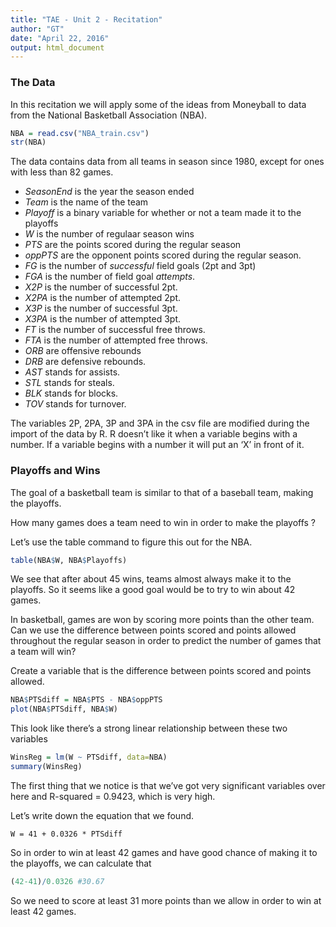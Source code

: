 ```yaml
---
title: "TAE - Unit 2 - Recitation"
author: "GT"
date: "April 22, 2016"
output: html_document
---
```


### The Data

In this recitation we will apply some of the ideas from Moneyball to data from the
National Basketball Association (NBA).

```r
NBA = read.csv("NBA_train.csv")
str(NBA)
```
The data contains data from all teams in season since 1980, except for ones with
less than 82 games.

- *SeasonEnd* is the year the season ended
- *Team* is the name of the team
- *Playoff* is a binary variable for whether or not a team made it to the playoffs
- *W* is the number of regulaar season wins
- *PTS* are the points scored during the regular season
- *oppPTS* are the opponent points scored during the regular season.
- *FG* is the number of _successful_ field goals (2pt and 3pt)
- *FGA* is the number of field goal _attempts_.
- *X2P* is the number of successful 2pt.
- *X2PA* is the number of attempted 2pt.
- *X3P* is the number of successful 3pt.
- *X3PA* is the number of attempted 3pt.
- *FT* is the number of successful free throws.
- *FTA* is the number of attempted free throws.
- *ORB* are offensive rebounds
- *DRB* are defensive rebounds.
- *AST* stands for assists.
- *STL* stands for steals.
- *BLK* stands for blocks.
- *TOV* stands for turnover.

The variables 2P, 2PA, 3P and 3PA in the csv file are modified during the 
import of the data by R. R doesn't like it when a variable begins with a number.
If a variable begins with a number it will put an 'X' in front of it.

### Playoffs and Wins

The goal of a basketball team is similar to that of a baseball team, making the playoffs.

How many games does a team need to win in order to make the playoffs ?

Let's use the table command to figure this out for the NBA.

```r
table(NBA$W, NBA$Playoffs)
```

We see that after about 45 wins, teams almost always make it to the playoffs. So it seems like a good goal
would be to try to win about 42 games.

In basketball, games are won by scoring more points than the other team. Can we use the difference between
points scored and points allowed throughout the regular season in order to predict the number of games that
a team will win?

Create a variable that is the difference between points scored and points allowed.

```r
NBA$PTSdiff = NBA$PTS - NBA$oppPTS
plot(NBA$PTSdiff, NBA$W)
```

This look like there's a strong linear relationship between these two variables

```r
WinsReg = lm(W ~ PTSdiff, data=NBA)
summary(WinsReg)
```

The first thing that we notice is that we've got very significant variables over here and R-squared = 0.9423,
which is very high.

Let's write down the equation that we found.

`W = 41 + 0.0326 * PTSdiff`

So in order to win at least 42 games and have good chance of making it to the playoffs, we can calculate
that

```r
(42-41)/0.0326 #30.67
```

So we need to score at least 31 more points than we allow in order to win at least 42 games.

